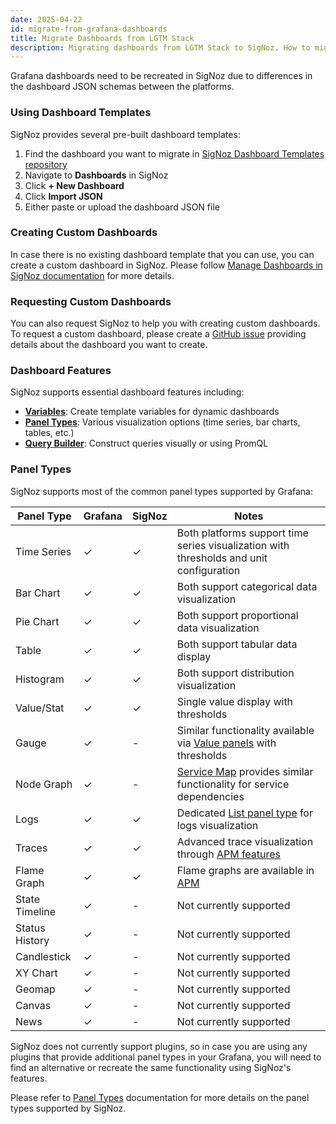 ```yaml
---
date: 2025-04-22
id: migrate-from-grafana-dashboards
title: Migrate Dashboards from LGTM Stack
description: Migrating dashboards from LGTM Stack to SigNoz. How to migrate dashboards from LGTM Stack to SigNoz.
---
```


Grafana dashboards need to be recreated in SigNoz due to differences in the dashboard JSON schemas between the platforms.

### Using Dashboard Templates

SigNoz provides several pre-built dashboard templates:

1. Find the dashboard you want to migrate in [SigNoz Dashboard Templates repository](https://github.com/ezeslucky/monitrix.git/dashboards)
2. Navigate to **Dashboards** in SigNoz
3. Click **+ New Dashboard**
4. Click **Import JSON**
5. Either paste or upload the dashboard JSON file

### Creating Custom Dashboards

In case there is no existing dashboard template that you can use, you can create a custom dashboard in SigNoz. Please follow [Manage Dashboards in SigNoz documentation](/docs/userguide/manage-dashboards/#steps-to-create-a-custom-dashboard/) for more details.

### Requesting Custom Dashboards

You can also request SigNoz to help you with creating custom dashboards. To request a custom dashboard, please create a [GitHub issue](https://github.com/ezeslucky/monitrix.git/signoz/issues/new?assignees=&labels=dashboard-template&template=request_dashboard.md&title=%5BDashboard+Request%5D+) providing details about the dashboard you want to create.

### Dashboard Features

SigNoz supports essential dashboard features including:

- **[Variables](/docs/userguide/manage-variables/)**: Create template variables for dynamic dashboards
- **[Panel Types](/docs/dashboards/panel-types/)**: Various visualization options (time series, bar charts, tables, etc.)
- **[Query Builder](/docs/product-features/query-builder/)**: Construct queries visually or using PromQL

### Panel Types

SigNoz supports most of the common panel types supported by Grafana:

| Panel Type      | Grafana | SigNoz | Notes                                                                                                    |
|-----------------|---------|--------|----------------------------------------------------------------------------------------------------------|
| Time Series     | ✓       | ✓      | Both platforms support time series visualization with thresholds and unit configuration                  |
| Bar Chart       | ✓       | ✓      | Both support categorical data visualization                                                              |
| Pie Chart       | ✓       | ✓      | Both support proportional data visualization                                                             |
| Table           | ✓       | ✓      | Both support tabular data display                                                                        |
| Histogram       | ✓       | ✓      | Both support distribution visualization                                                                  |
| Value/Stat      | ✓       | ✓      | Single value display with thresholds                                                                     |
| Gauge           | ✓       | -      | Similar functionality available via [Value panels](/docs/dashboards/panel-types/value/) with thresholds  |
| Node Graph      | ✓       | -      | [Service Map](/docs/userguide/service-map/) provides similar functionality for service dependencies      |
| Logs            | ✓       | ✓      | Dedicated [List panel type](/docs/dashboards/panel-types/list/) for logs visualization                   |
| Traces          | ✓       | ✓      | Advanced trace visualization through [APM features](/docs/userguide/traces/)                             |
| Flame Graph     | ✓       | ✓      | Flame graphs are available in [APM](/docs/userguide/span-details/#navigating-the-trace-detail-interface) |
| State Timeline  | ✓       | -      | Not currently supported                                                                                  |
| Status History  | ✓       | -      | Not currently supported                                                                                  |
| Candlestick     | ✓       | -      | Not currently supported                                                                                  |
| XY Chart        | ✓       | -      | Not currently supported                                                                                  |
| Geomap          | ✓       | -      | Not currently supported                                                                                  |
| Canvas          | ✓       | -      | Not currently supported                                                                                  |
| News            | ✓       | -      | Not currently supported                                                                                  |

SigNoz does not currently support plugins, so in case you are using any plugins that provide additional panel types in your Grafana, you will need to find an alternative or recreate the same functionality using SigNoz's features.

Please refer to [Panel Types](/docs/dashboards/panel-types/) documentation for more details on the panel types supported by SigNoz.
